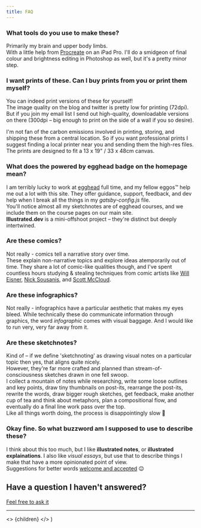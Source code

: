 ```yaml
---
title: FAQ
---
```


### What tools do you use to make these?
Primarily my brain and upper body limbs.  
With a little help from [Procreate](https://procreate.art/) on an iPad Pro. I'll do a smidgeon of final colour and brightness editing in Photoshop as well, but it's a pretty minor step.
<!-- I'm betting want more information than that, so I wrote you [a whole post about it](#). -->

### I want prints of these. Can I buy prints from you or print them myself?
You can indeed print versions of these for yourself!  
The image quality on the blog and twitter is pretty low for printing (72dpi).  
But if you join my email list I send out high-quality, downloadable versions on there (300dpi – big enough to print on the side of a wall if you so desire).  

I'm not fan of the carbon emissions involved in printing, storing, and shipping these from a central location. So if you want professional prints I suggest finding a local printer near you and sending them the high-res files.  
The prints are designed to fit a 13 x 19" / 33 x 48cm canvas.

### What does the powered by egghead badge on the homepage mean?
I am terribly lucky to work at [egghead](https://egghead.io/) full time, and my fellow eggos™️ help me out a lot with this site.  They offer guidance, support, feedback, and dev help when I break all the things in my *gatsby-config.js* file.  
You'll notice almost all my sketchnotes are of egghead courses, and we include them on the course pages on our main site.  
**Illustrated.dev** is a mini-offshoot project – they're distinct but deeply intertwined.

### Are these comics?
Not really - comics tell a narrative story over time.  
These explain non-narrative topics and explore ideas atemporarily out of time. They share a lot of comic-like qualities though, and I've spent countless hours studying & stealing techniques from comic artists like [Will Eisner](https://en.wikipedia.org/wiki/Will_Eisner), [Nick Sousanis](http://spinweaveandcut.com/), and [Scott McCloud](http://scottmccloud.com/).

### Are these infographics?
Not really - infographics have a particular aesthetic that makes my eyes bleed.
While technically these do communicate information through graphics, the word *infographic* comes with visual baggage. And I would like to run very, very far away from it.

### Are these sketchnotes?
Kind of – if we define 'sketchnoting' as drawing visual notes on a particular topic then yes, that aligns quite nicely.   
However, they're far more crafted and planned than stream-of-consciousness sketches drawn in one fell swoop.  
I collect a mountain of notes while researching, write some loose outlines and key points, draw tiny thumbnails on post-its, rearrange the post-its, rewrite the words, draw bigger rough sketches, get feedback, make another cup of tea and think about metaphors, plan a compositional flow, and eventually do a final line work pass over the top.  
 Like all things worth doing, the process is disappointingly slow 🙂  

<!-- Let's just say they're somewhere here:

![A line diagram showing sketchnotes on one end, and illustration on the other. Illustrated notes are in the middle.](./illustratednotes-diagram.png) -->

### Okay fine. So what buzzword am I supposed to use to describe these?
I think about this too much, but I like **illustrated notes**, or **illustrated explainations**.  I also like *visual essays*, but use that to describe things I make that have a more opinionated point of view.  
Suggestions for better words [welcome and accepted](malito:maggie@illustrated.dev) 😉

## Have a question I haven't answered?
[Feel free to ask it](malito:maggie@illustrated.dev)

---

  <>
    {children}
  </>
)